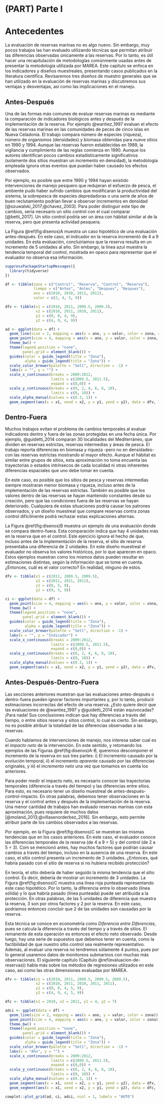 # (PART) Parte I {-} 

# Antecedentes

La evaluación de reservas marinas no es algo nuevo. Sin embargo, muy pocos trabajos las han evaluado utilizando técnicas que permitan atribuir las diferencias observadas únicamente a las reservas. Por lo tanto, es útil hacer una recapitulación de metodologías comúnmente usadas antes de presentar la metodología utilizada por MAREA. Este capítulo se enfoca en los indicadores y diseños muestreales, presentando casos publicados en la literatura científica. Revisaremos tres diseños de muestro generales que se han utilizado en la evaluación de reservas marinas y discutiremos sus ventajas y desventajas, así como las implicaciones en el manejo.

## Antes-Después

Una de las formas más comunes de evaluar reservas marinas es mediante la comparación de indicadores biológicos antes y después de la implementación de la reserva. Por ejemplo @wantiez_1997 evaluan el efecto de las reservas marinas en las comunidades de peces de cinco islas en Nueva Celadonia. El trabajo compara número de especies (riqueza), número de organismos (densidades) y biomasa obtenidas para nueve sitios en 1990 y 1994. Aunque las reservas fueron establecidas en 1989, la vigilancia y cumplimiento de las reglas comienza en 1990. Aunque los autores identifican pocos cambios estadísticamente significativos (solamente dos sitios muestran un incremento en densidad), la metodología empleada ignora otras eventos que puedan haber causado los efectos observados.

Por ejemplo, es posible que entre 1990 y 1994 hayan existido intervenciones de manejo pesquero que redujeran el esfuerzo de pesca, el ambiente pudo haber sufrido cambios que modificaran la productividad del sistema, la sobrepesca de especies depredadoras o una serie de años de buen reclutamiento podrían llevar a observar incrementos en densidad [@szuwalski_2017;@chavez_2003]. Para poder distinguir este tipo de cambios, sería necesario un sitio control con el cual comparar [@betti_2017]. Un sitio control podría ser un área con hábitat similar al de la reserva, pero que presenta actividad pesquera.

La Figura \@ref(fig:disenos)A muestra un caso hipotético de una evaluación antes-después. En este caso, el indicador en la reserva incrementó de 4 a 9 unidades. En esta evaluación, concluiríamos que la reserva resulta en un incremento de 5 unidades al año. Sin embargo, la línea azul muestra la tendencia temporal del control, mostrada en opaco para representar que el evaluador no observa esa información.

```r

suppressPackageStartupMessages({
  library(tidyverse)
})

df <- tibble(zona = c("Control", "Reserva", "Control", "Reserva"),
             tiempo = c("Antes", "Antes", "Despues", "Despues"),
             ano = c(2010, 2010, 2011, 2011),
             valor = c(2, 4, 5, 9))

dfv <- tibble(x1 = c(2010, 2011, 2009.5, 2009.5),
              x2 = c(2010, 2011, 2010, 2011),
              y1 = c(0, 0, 4, 9),
              y2 = c(4, 9, 4, 9))
```

```r
ad <- ggplot(data = df) +
  geom_line(size = 2, mapping = aes(x = ano, y = valor, color = zona, alpha = zona)) +
  geom_point(size = 4, mapping = aes(x = ano, y = valor, color = zona, alpha = zona))  +
  theme_bw() +
  theme(legend.position = "none",
        panel.grid = element_blank()) +
  guides(color = guide_legend(title = "Zona"),
         alpha = guide_legend(title = "Zona")) +
  scale_color_brewer(palette = "Set1", direction = -1) +
  labs(x = "", y = "") +
  scale_x_continuous(breaks = 2009:2012,
                     limits = c(2009.5, 2011.5),
                     expand = c(0,0)) +
  scale_y_continuous(breaks = c(0, 2, 4, 6, 8, 10),
                     limits = c(0, 10)) +
  scale_alpha_manual(values = c(0.3, 1)) +
  geom_segment(aes(x = x1, xend = x2, y = y1, yend = y2), data = dfv, linetype = "dashed")
```


## Dentro-Fuera

Muchos trabajos evitan el problema de cambios temporales al evaluar indicadores dentro y fuera de las zonas protegidas en una fecha única. Por ejemplo, @guidetti_2014 comparan 30 localidades del Mediterráneo, que dividen en reservas estrictas, reservas intermedias y áreas de pesca. El trabajo reporta diferencias en biomasa y riqueza -pero no en densidades- con las reservas estrictas mostrando el mayor efecto. Aunque el hábitat es similar entre grupos de sitios, esta aproximación no toma encuenta las trayectorias o estados intrínsecos de cada localidad ni otras inherentes diferencias espaciales que uno debe tomar en cuenta.

En este caso, es posible que los sitios de pesca y reservas intermedias siempre mostraran menor biomasa y riqueza, incluso antes de la implementación de las reservas estrictas. También es posible que los valores dentro de las reservas se hayan mantenido constantes desde su creación, pero que las condiciones fuera de las reservas se hayan deteriorado. Cualquiera de estas situaciones podría causar los patrones observados, y un diseño muestreal que compare reservas contra zonas control difícilmente podrá rechazar estas explicaciones alternas.

La Figura \@ref(fig:disenos)B muestra un ejemplo de una evaluación donde se compara dentro-fuera. Esta comparación indica que hay 4 unidades más en la reserva que en el control. Este ejercicio ignora el hecho de que, incluso antes de la implementación de la reserva, el sitio de reserva presentaba una diferencia de 2 unidades. En este diseño muestreal el evaluador no observa los valores históricos, por lo que aparecen en opaco. Estos ejemplos muestran como los mismos datos pueden resultar en estimaciones distintas, según la información que se tome en cuenta. ¿Entonces, cuál es el valor correcto? En realidad, ninguno de estos.

```r
dfv <- tibble(x1 = c(2011, 2009.5, 2009.5),
              x2 = c(2011, 2011, 2011),
              y1 = c(0, 5, 9),
              y2 = c(9, 5, 9))

ci <- ggplot(data = df) +
  geom_point(size = 4, mapping = aes(x = ano, y = valor, color = zona, alpha = tiempo))  +
  theme_bw() +
  theme(legend.position = "none",
        panel.grid = element_blank()) +
  guides(color = guide_legend(title = "Zona"),
         alpha = guide_legend(title = "Zona")) +
  scale_color_brewer(palette = "Set1", direction = -1) +
  labs(x = "", y = "Indicador") +
  scale_x_continuous(breaks = 2009:2012,
                     limits = c(2009.5, 2011.5),
                     expand = c(0,0)) +
  scale_y_continuous(breaks = c(0, 2, 4, 6, 8, 10),
                     limits = c(0, 10)) +
  scale_alpha_manual(values = c(0.3, 1)) +
  geom_segment(aes(x = x1, xend = x2, y = y1, yend = y2), data = dfv, linetype = "dashed")
```


## Antes-Después-Dentro-Fuera


Las secciones anteriores muestran que las evaluaciones antes-después o dentro-fuera pueden ignorar factores importantes y, por lo tanto, producir estimaciones incorrectas del efecto de una reserva. ¿Esto quiere decir que las evaluaciones de @wantiez_1997 y @guidetti_2014 están equivocadas? ¡Para nada! Sus conclusiones indican que hay diferencias a través del tiempo, o entre sitios reserva y sitios control, lo cual es cierto. Sin embargo, no es posible atribuir la totalidad de las diferencias observadas a las reservas.

Cuando hablamos de intervenciones de manejo, nos interesa saber cual es el *impacto neto* de la intervención. En este sentido, y retomando los ejemplos de las Figuras \@ref(fig:disenos)A-B, queremos descomponer el incremento de la reserva en sus tres partes: i) El incremento causado por la evolución temporal, ii) el incremento *aparente* causado por las diferencias originales, y iii) el *incremento neto* una vez que tomamos en cuenta los anteriores.

Para poder medir el impacto neto, es necesario conocer las trayectorias temporales (diferencia a través del tiempo) y las diferencias entre sitios. Para esto, es necesario tener un diseño muestreal de antes-después-control-impacto. En otras palabras, debemos tener observaciones en la reserva y el control antes y después de la implementación de la reserva. Una menor cantidad de trabajos han evaluado reservas marinas con esta aproximación, pues requiere de muchos datos [@moland_2013;@villasenorderbez_2018]. Sin embargo, esto permite atribuir parte de los cambios observados a las reservas.

Por ejemplo, en la Figura \@ref(fig:disenos)C se muestran las mismas tendencias que en los casos anteriores. En este caso, el evaluador conoce las diferencias temporales de la reserva (de 4 a 9 = 5) y del control (de 2 a 5 = 3). Com se mencionó antes, hay muchos factores que podrían causar cambios a través del tiempo, incluso en la ausencia de una reserva. En este caso, el sitio control presenta un incremento de 3 unidades. ¿Entonces, qué habría pasado con el sitio de reserva si no hubiera recibido protección?

En teoría, el sitio debería de haber seguido la misma tendencia que el sitio control. Es decir, debería de mostrar un incremento de 3 unidades. La Figura \@ref(fig:disenos)C muestra una línea roja punteada representando este caso hipotético. Por lo tanto, la diferencia entre lo observado (línea sólida) y lo que habría pasado (línea punteada) puede ser atribuida a la protección. En otras palabras, de las 5 unidades de diferencia que muestra la reserva, 3 son por otros factores y 2 por la reserva. En este caso, podríamos entonces concluir que 2 de las unidades son causadas por la reserva.

Esta técnica se conoce en econometría como *Diferencia entre Diferencias*, pues se calcula la diferencia a través del tiempo y a través de sitios. El remanente de esta operación es entonces el efecto neto observado. Desde luego, hay una serie de supuestos que debemos tener en cuenta, como la factibilidad de que nuestro sitio control sea realmente representativo. Además, al evaluar una reserva no tendremos sólamente 4 puntos, pues por lo general usaremos datos de monitoreos submarinos con muchas más observaciones. El siguiente capítulo (Capítulo \@ref(evaluacion-de-reservas)) habla más sobre los métodos de regresiones utilizados en este caso, así como las otras dimensiones evaluadas por MAREA.

```r
dfv <- tibble(x1 = c(2010, 2011, 2009.5, 2009.5, 2009.5),
              x2 = c(2010, 2011, 2010, 2011, 2011),
              y1 = c(0, 0, 4, 5, 9),
              y2 = c(4, 9, 4, 5, 9))

dfc <- tibble(x1 = 2010, x2 = 2011, y1 = 4, y2 = 7)

adci <- ggplot(data = df) +
  geom_line(size = 2, mapping = aes(x = ano, y = valor, color = zona)) +
  geom_point(size = 4, mapping = aes(x = ano, y = valor, color = zona))  +
  theme_bw() +
  theme(legend.position = "none",
        panel.grid = element_blank()) +
  guides(color = guide_legend(title = "Zona"),
         alpha = guide_legend(title = "Zona")) +
  scale_color_brewer(palette = "Set1", direction = -1) +
  labs(x = "Año", y = "") +
  scale_x_continuous(breaks = 2009:2012,
                     limits = c(2009.5, 2011.5),
                     expand = c(0,0)) +
  scale_y_continuous(breaks = c(0, 2, 4, 6, 8, 10),
                     limits = c(0, 10)) +
  scale_alpha_manual(values = c(0.3, 1)) +
  geom_segment(aes(x = x1, xend = x2, y = y1, yend = y2), data = dfv, linetype = "dashed") +
  geom_segment(aes(x = x1, xend = x2, y = y1, yend = y2), data = dfc, linetype = "dotted", color = "red", size = 2, alpha = 0.5)
```

```r
cowplot::plot_grid(ad, ci, adci, ncol = 1, labels = "AUTO")
```

